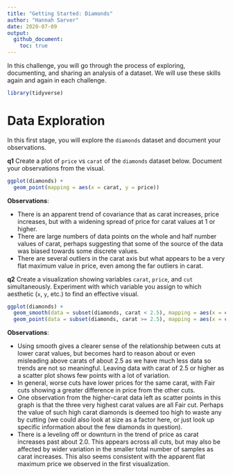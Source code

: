 ```yaml
---
title: "Getting Started: Diamonds"
author: "Hannah Sarver"
date: 2020-07-09
output:
  github_document:
    toc: true
---
```


In this challenge, you will go through the process of exploring, documenting, and sharing an analysis of a dataset. We will use these skills again and again in each challenge.

```r
library(tidyverse)
```

# Data Exploration
<!-- -------------------------------------------------- -->

In this first stage, you will explore the `diamonds` dataset and document your observations.

__q1__ Create a plot of `price` vs `carat` of the `diamonds` dataset below. Document your observations from the visual.

```r
ggplot(diamonds) +
  geom_point(mapping = aes(x = carat, y = price))
```

**Observations**:

* There is an apparent trend of covariance that as carat increases, price increases, but with a widening spread of price for carat values at 1 or higher.
* There are large numbers of data points on the whole and half number values of carat, perhaps suggesting that some of the source of the data was biased towards some discrete values.
* There are several outliers in the carat axis but what appears to be a very flat maximum value in price, even among the far outliers in carat.

__q2__ Create a visualization showing variables `carat`, `price`, and `cut` simultaneously. Experiment with which variable you assign to which aesthetic (`x`, `y`, etc.) to find an effective visual.

```r
ggplot(diamonds) +
  geom_smooth(data = subset(diamonds, carat < 2.5), mapping = aes(x = carat, y = price, color = cut)) +
  geom_point(data = subset(diamonds, carat >= 2.5), mapping = aes(x = carat, y = price, color = cut))
```

**Observations**:

* Using smooth gives a clearer sense of the relationship between cuts at lower carat values, but becomes hard to reason about or even misleading above carats of about 2.5 as we have much less data so trends are not so meaningful. Leaving data with carat of 2.5 or higher as a scatter plot shows few points with a lot of variation.
* In general, worse cuts have lower prices for the same carat, with Fair cuts showing a greater difference in price from the other cuts.
* One observation from the higher-carat data left as scatter points in this graph is that the three very highest carat values are all Fair cut. Perhaps the value of such high carat diamonds is deemed too high to waste any by cutting (we could also look at size as a factor here, or just look up specific information about the few diamonds in question).
* There is a leveling off or downturn in the trend of price as carat increases past about 2.0. This appears across all cuts, but may also be affected by wider variation in the smaller total number of samples as carat increases. This also seems consistent with the apparent flat maximum price we observed in the first visualization.

